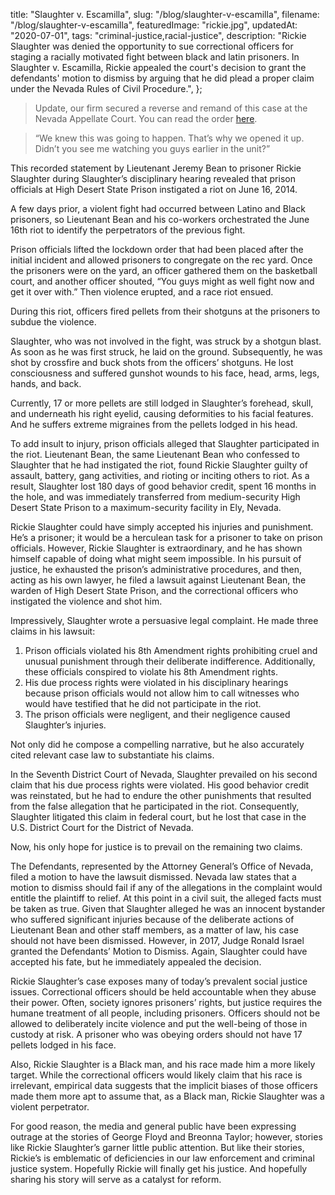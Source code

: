   title: "Slaughter v. Escamilla",
  slug: "/blog/slaughter-v-escamilla",
  filename: "/blog/slaughter-v-escamilla",
  featuredImage: "rickie.jpg",
  updatedAt: "2020-07-01",
  tags: "criminal-justice,racial-justice",
  description: "Rickie Slaughter was denied the opportunity to sue correctional officers for staging a racially motivated fight between black and latin prisoners. In Slaughter v. Escamilla, Rickie appealed the court's decision to grant the defendants' motion to dismiss by arguing that he did plead a proper claim under the Nevada Rules of Civil Procedure.",
};

> Update, our firm secured a reverse and remand of this case at the
> Nevada Appellate Court. You can read the order
> [here](/pdfs/20200811-slaughter-v-bean.pdf).

> “We knew this was going to happen. That’s why we opened it up. Didn’t you
> see me watching you guys earlier in the unit?”

This recorded statement by Lieutenant Jeremy Bean to prisoner Rickie
Slaughter during Slaughter’s disciplinary hearing revealed that prison
officials at High Desert State Prison instigated a riot on June 16, 2014.

A few days prior, a violent fight had occurred between Latino and Black
prisoners, so Lieutenant Bean and his co-workers orchestrated the June 16th
riot to identify the perpetrators of the previous fight.

Prison officials lifted the lockdown order that had been placed after the
initial incident and allowed prisoners to congregate on the rec yard. Once
the prisoners were on the yard, an officer gathered them on the basketball
court, and another officer shouted, “You guys might as well fight now and get
it over with.” Then violence erupted, and a race riot ensued.

During this riot, officers fired pellets from their shotguns at the prisoners
to subdue the violence.

Slaughter, who was not involved in the fight, was struck by a shotgun blast.
As soon as he was first struck, he laid on the ground. Subsequently, he was
shot by crossfire and buck shots from the officers’ shotguns. He lost
consciousness and suffered gunshot wounds to his face, head, arms, legs,
hands, and back.

Currently, 17 or more pellets are still lodged in Slaughter’s forehead,
skull, and underneath his right eyelid, causing deformities to his facial
features. And he suffers extreme migraines from the pellets lodged in his
head.

To add insult to injury, prison officials alleged that Slaughter participated
in the riot. Lieutenant Bean, the same Lieutenant Bean who confessed to
Slaughter that he had instigated the riot, found Rickie Slaughter guilty of
assault, battery, gang activities, and rioting or inciting others to riot. As
a result, Slaughter lost 180 days of good behavior credit, spent 16 months in
the hole, and was immediately transferred from medium-security High Desert
State Prison to a maximum-security facility in Ely, Nevada.

Rickie Slaughter could have simply accepted his injuries and punishment. He’s
a prisoner; it would be a herculean task for a prisoner to take on prison
officials. However, Rickie Slaughter is extraordinary, and he has shown
himself capable of doing what might seem impossible. In his pursuit of
justice, he exhausted the prison’s administrative procedures, and then,
acting as his own lawyer, he filed a lawsuit against Lieutenant Bean, the
warden of High Desert State Prison, and the correctional officers who
instigated the violence and shot him.

Impressively, Slaughter wrote a persuasive legal complaint. He made three
claims in his lawsuit:

1. Prison officials violated his 8th Amendment rights prohibiting cruel and
  unusual punishment through their deliberate indifference. Additionally, these
  officials conspired to violate his 8th Amendment rights.
2. His due process rights were violated in his disciplinary hearings because
  prison officials would not allow him to call witnesses who would have
  testified that he did not participate in the riot.
3. The prison officials were negligent, and their negligence caused
  Slaughter’s injuries.

Not only did he compose a compelling narrative, but he also accurately cited
relevant case law to substantiate his claims.

In the Seventh District Court of Nevada, Slaughter prevailed on his second
claim that his due process rights were violated. His good behavior credit was
reinstated, but he had to endure the other punishments that resulted from the
false allegation that he participated in the riot. Consequently, Slaughter
litigated this claim in federal court, but he lost that case in the U.S.
District Court for the District of Nevada.

Now, his only hope for justice is to prevail on the remaining two claims.

The Defendants, represented by the Attorney General’s Office of Nevada, filed
a motion to have the lawsuit dismissed. Nevada law states that a motion to
dismiss should fail if any of the allegations in the complaint would entitle
the plaintiff to relief. At this point in a civil suit, the alleged facts
must be taken as true. Given that Slaughter alleged he was an innocent
bystander who suffered significant injuries because of the deliberate actions
of Lieutenant Bean and other staff members, as a matter of law, his case
should not have been dismissed. However, in 2017, Judge Ronald Israel granted
the Defendants’ Motion to Dismiss. Again, Slaughter could have accepted his
fate, but he immediately appealed the decision.

Rickie Slaughter’s case exposes many of today’s prevalent social justice
issues. Correctional officers should be held accountable when they abuse
their power. Often, society ignores prisoners’ rights, but justice requires
the humane treatment of all people, including prisoners. Officers should not
be allowed to deliberately incite violence and put the well-being of those in
custody at risk. A prisoner who was obeying orders should not have 17 pellets
lodged in his face.

Also, Rickie Slaughter is a Black man, and his race made him a more likely
target. While the correctional officers would likely claim that his race is
irrelevant, empirical data suggests that the implicit biases of those
officers made them more apt to assume that, as a Black man, Rickie Slaughter
was a violent perpetrator.

For good reason, the media and general public have been expressing outrage at
the stories of George Floyd and Breonna Taylor; however, stories like Rickie
Slaughter’s garner little public attention. But like their stories, Rickie’s
is emblematic of deficiencies in our law enforcement and criminal justice
system. Hopefully Rickie will finally get his justice. And hopefully sharing
his story will serve as a catalyst for reform.
